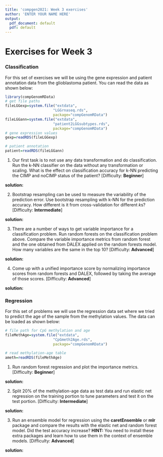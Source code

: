 ```yaml
---
title: 'compgen2021: Week 3 exercises'
author: 'ENTER YOUR NAME HERE'
output:
  pdf_document: default
  pdf: default
---
```


# Exercises for Week 3


### Classification 
For this set of exercises we will be using the gene expression and patient annotation data from the glioblastoma patient. You can read the data as shown below:
```r
library(compGenomRData)
# get file paths
fileLGGexp=system.file("extdata",
                      "LGGrnaseq.rds",
                      package="compGenomRData")
fileLGGann=system.file("extdata",
                      "patient2LGGsubtypes.rds",
                      package="compGenomRData")
# gene expression values
gexp=readRDS(fileLGGexp)

# patient annotation
patient=readRDS(fileLGGann)

```

1. Our first task is to not use any data transformation and do classification. Run the k-NN classifier on the data without any transformation or scaling. What is the effect on classification accuracy for k-NN predicting the CIMP and noCIMP status of the patient? [Difficulty: **Beginner**]

**solution:**


2. Bootstrap resampling can be used to measure the variability of the prediction error. Use bootstrap resampling with k-NN for the prediction accuracy. How different is it from cross-validation for different $k$s? [Difficulty: **Intermediate**]

**solution:**


3. There are a number of ways to get variable importance for a classification problem. Run random forests on the classification problem above. Compare the variable importance metrics from random forest and the one obtained from DALEX applied on the random forests model. How many variables are the same in the top 10? [Difficulty: **Advanced**]

**solution:**


4. Come up with a unified importance score by normalizing importance scores from random forests and DALEX, followed by taking the average of those scores. [Difficulty: **Advanced**]

**solution:**



### Regression
For this set of problems we will use the regression data set where we tried to predict the age of the sample from the methylation values. The data can be loaded as shown below: 
```r
# file path for CpG methylation and age
fileMethAge=system.file("extdata",
                      "CpGmeth2Age.rds",
                      package="compGenomRData")

# read methylation-age table
ameth=readRDS(fileMethAge)
```

1. Run random forest regression and plot the importance metrics. [Difficulty: **Beginner**]

**solution:**


2. Split 20% of the methylation-age data as test data and run elastic net regression on the training portion to tune parameters and test it on the test portion. [Difficulty: **Intermediate**] 

**solution:**


3. Run an ensemble model for regression using the **caretEnsemble** or **mlr** package and compare the results with the elastic net and random forest model. Did the test accuracy increase?
**HINT:** You need to install these extra packages and learn how to use them in the context of ensemble models. [Difficulty: **Advanced**] 

**solution:**


